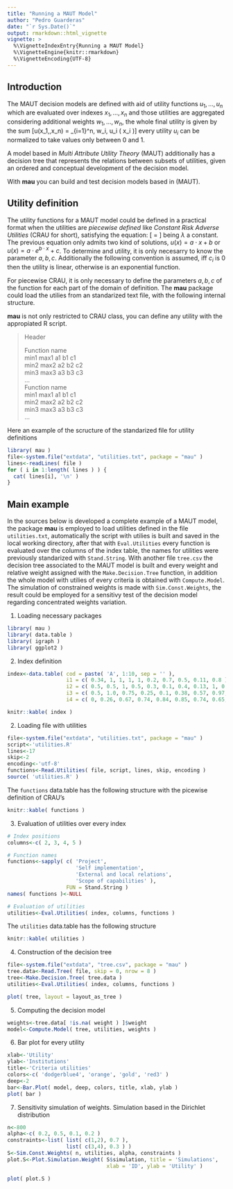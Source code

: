 ```yaml
---
title: "Running a MAUT Model"
author: "Pedro Guarderas"
date: "`r Sys.Date()`"
output: rmarkdown::html_vignette
vignette: >
  %\VignetteIndexEntry{Running a MAUT Model}
  %\VignetteEngine{knitr::rmarkdown}
  %\VignetteEncoding{UTF-8}
---
```

## Introduction
The MAUT decision models are defined with aid of utility functions $u_1,\ldots,u_n$ which are 
evaluated over indexes $x_1,\ldots,x_n$ and those utilities are aggregated considering additional weights 
$w_1,\ldots,w_n$, the whole final utility is given by the sum
\[u(x_1,\ldots,x_n) = \sum_{i=1}^n\, w_i\, u_i\ ( x_i )\]
every utility $u_i$ can be normalized to take values only between $0$ and $1$.

A model based in *Multi Attribute Utility Theory* (MAUT) additionally has a decision tree that 
represents the relations between subsets of utilities, given an ordered and conceptual development
of the decision model.

With **mau** you can build and test decision models based in (MAUT). 

## Utility definition
The utility functions for a MAUT model could be defined in a practical format when the utilities
are *piecewise defined* like *Constant Risk Adverse Utilities* (CRAU for short), satisfying the 
equation:
\[ \frac{u''}{u'} = \lambda \]
being $\lambda$ a constant. The previous equation only admits two kind of solutions, 
$u(x) = a \cdot x + b$ or $u(x) = a \cdot e^{b \cdot x} + c$. To determine and utility, it is only
necesarry to know the parameter $a,b,c$. Additionally the following convention is assumed, iff 
$c_i$ is $0$ then the utility is linear, otherwise is an exponential function.

For piecewise CRAU, it is only necessary to define the parameters $a,b,c$ of the function for each 
part of the domain of definition. The **mau** package could load the utilies from an standarized 
text file, with the following internal structure.

**mau** is not only restricted to CRAU class, you can define any utility with the appropiated R 
script.

>Header    
>  
>Function name    
>min1 max1 a1 b1 c1    
>min2 max2 a2 b2 c2    
>min3 max3 a3 b3 c3    
>...    
>Function name    
>min1 max1 a1 b1 c1    
>min2 max2 a2 b2 c2    
>min3 max3 a3 b3 c3    
>...    

Here an example of the scructure of the standarized file for utility definitions
```r
library( mau )
file<-system.file("extdata", "utilities.txt", package = "mau" )
lines<-readLines( file )
for ( i in 1:length( lines ) ) { 
  cat( lines[i], '\n' )
}
```

## Main example
In the sources below is developed a complete example of a MAUT model, the package **mau** is 
employed to load utilities defined in the file `utilities.txt`, automatically the script with 
utilies is built and saved in the local working directory, after that with `Eval.Utilities` every 
function is evaluated over the columns of the index table, the names for utilities were previously
standarized with `Stand.String`. With another file `tree.csv` the decision tree associated to the
MAUT model is built and every weight and relative weight assigned with the `Make.Decision.Tree`
function, in addition the whole model with utilies of every criteria is obtained with 
`Compute.Model`. The simulation of constrained weights is made with `Sim.Const.Weights`, the result
could be employed for a sensitivy test of the decision model regarding concentrated weights 
variation.

1. Loading necessary packages
```r
library( mau )
library( data.table )
library( igraph )
library( ggplot2 )
```

2. Index definition
```r
index<-data.table( cod = paste( 'A', 1:10, sep = '' ), 
                   i1 = c( 0.34, 1, 1, 1, 1, 0.2, 0.7, 0.5, 0.11, 0.8 ),
                   i2 = c( 0.5, 0.5, 1, 0.5, 0.3, 0.1, 0.4, 0.13, 1, 0.74 ), 
                   i3 = c( 0.5, 1.0, 0.75, 0.25, 0.1, 0.38, 0.57, 0.97, 0.3, 0.76 ),
                   i4 = c( 0, 0.26, 0.67, 0.74, 0.84, 0.85, 0.74, 0.65, 0.37, 0.92 ) )
```
```r
knitr::kable( index )
```

2. Loading file with utilities
```r
file<-system.file("extdata", "utilities.txt", package = "mau" )
script<-'utilities.R'
lines<-17
skip<-2
encoding<-'utf-8'
functions<-Read.Utilities( file, script, lines, skip, encoding )
source( 'utilities.R' )
```
The `functions` data.table has the following structure with the picewise definition of CRAU's
```r
knitr::kable( functions )
```

3. Evaluation of utilities over every index
```r
# Index positions
columns<-c( 2, 3, 4, 5 )

# Function names
functions<-sapply( c( 'Project', 
                      'Self implementation',
                      'External and local relations', 
                      'Scope of capabilities' ),
                   FUN = Stand.String )
names( functions )<-NULL

# Evaluation of utilities
utilities<-Eval.Utilities( index, columns, functions )
```
The `utilities` data.table has the following structure
```r
knitr::kable( utilities )
```

4. Construction of the decision tree
```r
file<-system.file("extdata", "tree.csv", package = "mau" )
tree.data<-Read.Tree( file, skip = 0, nrow = 8 )
tree<-Make.Decision.Tree( tree.data )
utilities<-Eval.Utilities( index, columns, functions )

plot( tree, layout = layout_as_tree )
```

5. Computing the decision model
```r
weights<-tree.data[ !is.na( weight ) ]$weight
model<-Compute.Model( tree, utilities, weights )
```

6. Bar plot for every utility
```r
xlab<-'Utility'
ylab<-'Institutions'
title<-'Criteria utilities'
colors<-c( 'dodgerblue4', 'orange', 'gold', 'red3' )
deep<-2
bar<-Bar.Plot( model, deep, colors, title, xlab, ylab )
plot( bar )
```

7. Sensitivity simulation of weights. Simulation based in the Dirichlet distribution
```r
n<-800
alpha<-c( 0.2, 0.5, 0.1, 0.2 )
constraints<-list( list( c(1,2), 0.7 ), 
                   list( c(3,4), 0.3 ) )
S<-Sim.Const.Weights( n, utilities, alpha, constraints )
plot.S<-Plot.Simulation.Weight( S$simulation, title = 'Simulations', 
                                xlab = 'ID', ylab = 'Utility' ) 

plot( plot.S )
```
